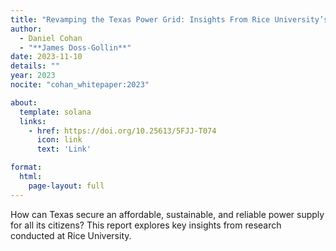 ```yaml
---
title: "Revamping the Texas Power Grid: Insights From Rice University’s Electricity Research"
author:
  - Daniel Cohan
  - "**James Doss-Gollin**"
date: 2023-11-10
details: ""
year: 2023
nocite: "cohan_whitepaper:2023"

about:
  template: solana
  links:
    - href: https://doi.org/10.25613/5FJJ-T074
      icon: link
      text: 'Link'

format:
  html:
    page-layout: full
---
```


How can Texas secure an affordable, sustainable, and reliable power supply for all its citizens? This report explores key insights from research conducted at Rice University.

:::{#bibliography}
:::